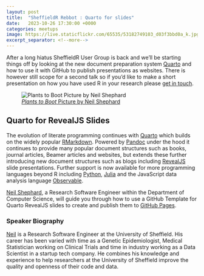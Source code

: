 ```yaml
---
layout: post
title:  "SheffieldR Rebbot : Quarto for slides"
date:   2023-10-26 17:30:00 +0000
categories: meetups
image: https://live.staticflickr.com/65535/53182749103_d03f3bbd0a_k.jpg
excerpt_separator: <!--more-->
---
```


After a long hiatus SheffieldR User Group is back and we'll be starting things off by looking at the new document
preparation system [Quarto](https://quarto.org) and how to use it with GitHub to publish presentations as
websites. There is however still scope for a second talk so if you'd like to make a short presentation on how you have
used R in your research please [get in touch](mailto:n.shephard@sheffield.ac.uk).

![[_Plants to Boot_ Picture by Neil Shephard](https://flickr.com/photos/slackline/53182749103/)](https://live.staticflickr.com/65535/53182749103_d03f3bbd0a_k.jpg)

<!--more-->

## Quarto for RevealJS Slides

The evolution of literate programming continues with [Quarto](https://quarto.org) which builds on the widely popular
[RMarkdown](https://bookdown.org/yihui/rmarkdown/). Powered by [Pandoc](https://pandoc.org/) under the hood it continues
to provide many popular document structures such as books, journal articles, Beamer articles and websites, but extends
these further introducing new document structures such as blogs including [RevealJS](https://revealjs.com) slide
presentations. Further support is now available for more programming languages beyond R including
[Python](https://python.org), [Julia](https://julialang.org) and the JavaScript data analysis language
[Observable](https://observablehq.com/@observablehq/observable-javascript).

[Neil Shephard](https://www.sheffield.ac.uk/dcs/people/research-staff/neil-shephard), a Research Software Engineer
within the Department of Computer Science, will guide you through how to use a GitHub Template for Quarto RevealJS slides
to create and publish them to [GitHub Pages](https://pages.github.com/).

### Speaker Biography

[Neil](https://ns-rse.github.io) is a Research Software Engineer at the University of Sheffield. His career has been
varied with time as a Genetic Epidemiologist, Medical Statistician working on Clinical Trials and time in industry
working as a Data Scientist in a startup tech company. He combines his knowledge and experience to help researchers at
the University of Sheffield improve the quality and openness of their code and data.
